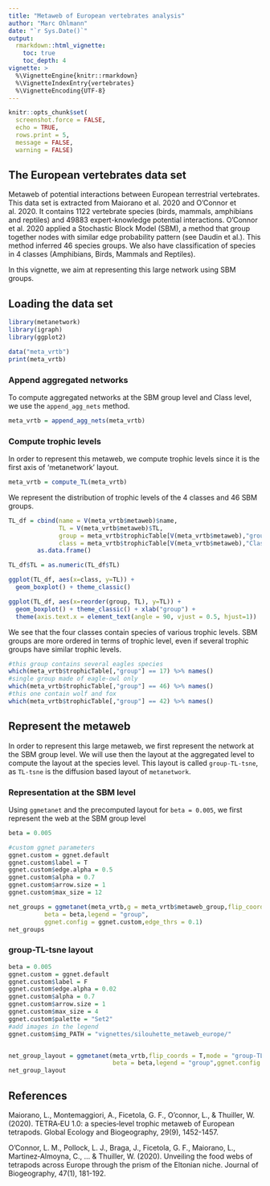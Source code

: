 ```yaml
---
title: "Metaweb of European vertebrates analysis"
author: "Marc Ohlmann"
date: "`r Sys.Date()`"
output:
  rmarkdown::html_vignette:
    toc: true
    toc_depth: 4
vignette: >
  %\VignetteEngine{knitr::rmarkdown}
  %\VignetteIndexEntry{vertebrates}
  %\VignetteEncoding{UTF-8}
---
```


```r
knitr::opts_chunk$set(
  screenshot.force = FALSE, 
  echo = TRUE,
  rows.print = 5,
  message = FALSE, 
  warning = FALSE)
```

## The European vertebrates data set

Metaweb of potential interactions between European terrestrial vertebrates. This data set is extracted from Maiorano et al. 2020 and O'Connor et al. 2020. It contains $1122$ vertebrate species (birds, mammals, amphibians and reptiles) and $49883$ expert-knowledge potential interactions. O'Connor et al. 2020 applied a Stochastic Block Model (SBM), a method that group together nodes with similar edge probability pattern (see Daudin et al.). This method inferred $46$ species groups. We also have classification of species in $4$ classes (Amphibians, Birds, Mammals and Reptiles).

In this vignette, we aim at representing this large network using SBM groups.

## Loading the data set

```r
library(metanetwork)
library(igraph)
library(ggplot2)
```

```r
data("meta_vrtb")
print(meta_vrtb)
```

### Append aggregated networks

To compute aggregated networks at the SBM group level and Class level, we use the `append_agg_nets` method.

```r
meta_vrtb = append_agg_nets(meta_vrtb)
```

### Compute trophic levels

In order to represent this metaweb, we compute trophic levels since it is the first axis of 'metanetwork' layout.

```r
meta_vrtb = compute_TL(meta_vrtb)
```

We represent the distribution of trophic levels of the $4$ classes and $46$ SBM groups.

```r
TL_df = cbind(name = V(meta_vrtb$metaweb)$name,
              TL = V(meta_vrtb$metaweb)$TL,
              group = meta_vrtb$trophicTable[V(meta_vrtb$metaweb),"group"],
              class = meta_vrtb$trophicTable[V(meta_vrtb$metaweb),"Class"]) %>%
        as.data.frame()

TL_df$TL = as.numeric(TL_df$TL)

ggplot(TL_df, aes(x=class, y=TL)) +
  geom_boxplot() + theme_classic()

ggplot(TL_df, aes(x=reorder(group, TL), y=TL)) +
  geom_boxplot() + theme_classic() + xlab("group") +
  theme(axis.text.x = element_text(angle = 90, vjust = 0.5, hjust=1))
```

We see that the four classes contain species of various trophic levels. SBM groups are more ordered in terms of trophic level, even if several trophic groups have similar trophic levels.

```r
#this group contains several eagles species
which(meta_vrtb$trophicTable[,"group"] == 17) %>% names()
#single group made of eagle-owl only
which(meta_vrtb$trophicTable[,"group"] == 46) %>% names()
#this one contain wolf and fox
which(meta_vrtb$trophicTable[,"group"] == 42) %>% names()
```


## Represent the metaweb

In order to represent this large metaweb, we first represent the network at the SBM group level. We will use then the layout at the aggregated level to compute the layout at the species level. This layout is called `group-TL-tsne`, as `TL-tsne` is the diffusion based layout of `metanetwork`.

### Representation at the SBM level

Using `ggmetanet` and the precomputed layout for `beta = 0.005`, we first represent the web at the SBM group level

```r
beta = 0.005

#custom ggnet parameters
ggnet.custom = ggnet.default
ggnet.custom$label = T
ggnet.custom$edge.alpha = 0.5
ggnet.custom$alpha = 0.7
ggnet.custom$arrow.size = 1
ggnet.custom$max_size = 12

net_groups = ggmetanet(meta_vrtb,g = meta_vrtb$metaweb_group,flip_coords = T,
          beta = beta,legend = "group",
          ggnet.config = ggnet.custom,edge_thrs = 0.1)
net_groups
```

### group-TL-tsne layout


```r
beta = 0.005
ggnet.custom = ggnet.default
ggnet.custom$label = F
ggnet.custom$edge.alpha = 0.02
ggnet.custom$alpha = 0.7
ggnet.custom$arrow.size = 1
ggnet.custom$max_size = 4
ggnet.custom$palette = "Set2"
#add images in the legend
ggnet.custom$img_PATH = "vignettes/silouhette_metaweb_europe/"


net_group_layout = ggmetanet(meta_vrtb,flip_coords = T,mode = "group-TL-tsne",
                             beta = beta,legend = "group",ggnet.config = ggnet.custom)
net_group_layout
```



## References

Maiorano, L., Montemaggiori, A., Ficetola, G. F., O’connor, L., & Thuiller, W. (2020). 
TETRA‐EU 1.0: a species‐level trophic metaweb of European tetrapods. Global Ecology and Biogeography, 29(9), 1452-1457.

O’Connor, L. M., Pollock, L. J., Braga, J., Ficetola, G. F., Maiorano, L., Martinez‐Almoyna, C., ... & Thuiller, W. (2020). 
Unveiling the food webs of tetrapods across Europe through the prism of the Eltonian niche. Journal of Biogeography, 47(1), 181-192.

